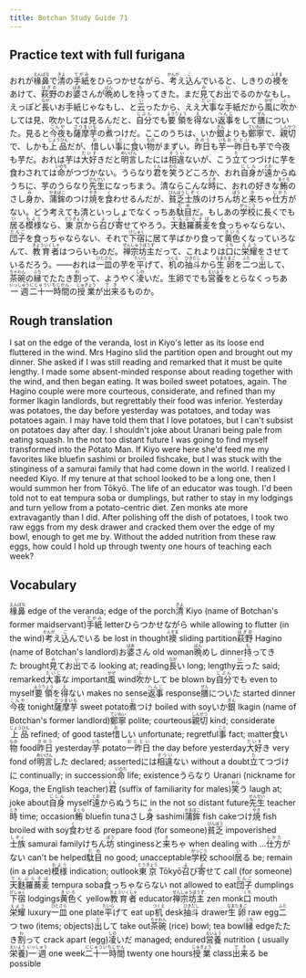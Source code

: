 ```yaml
---
title: Botchan Study Guide 71
---
```


## Practice text with full furigana

<p>
おれが<ruby><rb>椽鼻</rb><rt>えんばな</rt></ruby>で<ruby><rb>清</rb><rt>きよ</rt></ruby>の<ruby><rb>手紙</rb><rt>てがみ</rt></ruby>をひらつかせながら、<ruby><rb>考</rb><rt>かんが</rt></ruby>え<ruby><rb>込</rb><rt>こ</rt></ruby>んでいると、しきりの<ruby><rb>襖</rb><rt>ふすま</rt></ruby>をあけて、<ruby><rb>萩野</rb><rt>はぎの</rt></ruby>のお<ruby><rb>婆</rb><rt>ばあ</rt></ruby>さんが<ruby><rb>晩</rb><rt>ばん</rt></ruby>めしを<ruby><rb>持</rb><rt>も</rt></ruby>ってきた。まだ<ruby><rb>見</rb><rt>み</rt></ruby>てお<ruby><rb>出</rb><rt>い</rt></ruby>でるのかなもし。えっぽど<ruby><rb>長</rb><rt>なが</rt></ruby>いお手紙じゃなもし、と<ruby><rb>云</rb><rt>い</rt></ruby>ったから、ええ<ruby><rb>大事</rb><rt>だいじ</rt></ruby>な手紙だから<ruby><rb>風</rb><rt>かぜ</rt></ruby>に<ruby><rb>吹</rb><rt>ふ</rt></ruby>かしては見、吹かしては見るんだと、<ruby><rb>自分</rb><rt>じぶん</rt></ruby>でも<ruby><rb>要領</rb><rt>ようりょう</rt></ruby>を<ruby><rb>得</rb><rt>え</rt></ruby>ない<ruby><rb>返事</rb><rt>へんじ</rt></ruby>をして<ruby><rb>膳</rb><rt>ぜん</rt></ruby>についた。見ると<ruby><rb>今夜</rb><rt>こんや</rt></ruby>も<ruby><rb>薩摩芋</rb><rt>さつまいも</rt></ruby>の<ruby><rb>煮</rb><rt>に</rt></ruby>つけだ。ここのうちは、いか<ruby><rb>銀</rb><rt>ぎん</rt></ruby>よりも<ruby><rb>鄭寧</rb><rt>ていねい</rt></ruby>で、<ruby><rb>親切</rb><rt>しんせつ</rt></ruby>で、しかも<ruby><rb>上品</rb><rt>じょうひん</rt></ruby>だが、<ruby><rb>惜</rb><rt>お</rt></ruby>しい<ruby><rb>事</rb><rt>こと</rt></ruby>に<ruby><rb>食</rb><rt>く</rt></ruby>い<ruby><rb>物</rb><rt>もの</rt></ruby>がまずい。<ruby><rb>昨日</rb><rt>きのう</rt></ruby>も<ruby><rb>芋</rb><rt>いも</rt></ruby><ruby><rb>一昨日</rb><rt>おととい</rt></ruby>も芋で今夜も芋だ。おれは芋は<ruby><rb>大好</rb><rt>だいす</rt></ruby>きだと<ruby><rb>明言</rb><rt>めいげん</rt></ruby>したには<ruby><rb>相違</rb><rt>そうい</rt></ruby>ないが、こう<ruby><rb>立</rb><rt>た</rt></ruby>てつづけに芋を食わされては<ruby><rb>命</rb><rt>いのち</rt></ruby>がつづかない。うらなり<ruby><rb>君</rb><rt>くん</rt></ruby>を<ruby><rb>笑</rb><rt>わら</rt></ruby>うどころか、おれ<ruby><rb>自身</rb><rt>じしん</rt></ruby>が<ruby><rb>遠</rb><rt>とお</rt></ruby>からぬうちに、芋のうらなり<ruby><rb>先生</rb><rt>せんせい</rt></ruby>になっちまう。清ならこんな<ruby><rb>時</rb><rt>とき</rt></ruby>に、おれの好きな<ruby><rb>鮪</rb><rt>まぐろ</rt></ruby>のさし<ruby><rb>身</rb><rt>み</rt></ruby>か、<ruby><rb>蒲鉾</rb><rt>かまぼこ</rt></ruby>のつけ<ruby><rb>焼</rb><rt>やき</rt></ruby>を<ruby><rb>食</rb><rt>く</rt></ruby>わせるんだが、<ruby><rb>貧乏</rb><rt>びんぼう</rt></ruby><ruby><rb>士族</rb><rt>しぞく</rt></ruby>のけちん<ruby><rb>坊</rb><rt>ぼう</rt></ruby>と<ruby><rb>来</rb><rt>き</rt></ruby>ちゃ<ruby><rb>仕方</rb><rt>しかた</rt></ruby>がない。どう考えても清といっしょでなくっちあ<ruby><rb>駄目</rb><rt>だめ</rt></ruby>だ。もしあの<ruby><rb>学校</rb><rt>がっこう</rt></ruby>に長くでも<ruby><rb>居</rb><rt>い</rt></ruby>る<ruby><rb>模様</rb><rt>もよう</rt></ruby>なら、<ruby><rb>東京</rb><rt>とうきょう</rt></ruby>から<ruby><rb>召</rb><rt>よ</rt></ruby>び<ruby><rb>寄</rb><rt>よ</rt></ruby>せてやろう。<ruby><rb>天麩羅蕎麦</rb><rt>てんぷらそば</rt></ruby>を<ruby><rb>食</rb><rt>く</rt></ruby>っちゃならない、<ruby><rb>団子</rb><rt>だんご</rt></ruby>を食っちゃならない、それで<ruby><rb>下宿</rb><rt>げしゅく</rt></ruby>に居て芋ばかり食って<ruby><rb>黄色</rb><rt>きいろ</rt></ruby>くなっていろなんて、<ruby><rb>教育者</rb><rt>きょういくしゃ</rt></ruby>はつらいものだ。<ruby><rb>禅宗坊主</rb><rt>ぜんしゅうぼうず</rt></ruby>だって、これよりは<ruby><rb>口</rb><rt>くち</rt></ruby>に<ruby><rb>栄耀</rb><rt>えよう</rt></ruby>をさせているだろう。――おれは<ruby><rb>一皿</rb><rt>ひとさら</rt></ruby>の芋を<ruby><rb>平</rb><rt>たいら</rt></ruby>げて、<ruby><rb>机</rb><rt>つくえ</rt></ruby>の<ruby><rb>抽斗</rb><rt>ひきだし</rt></ruby>から<ruby><rb>生卵</rb><rt>なまたまご</rt></ruby>を<ruby><rb>二</rb><rt>ふた</rt></ruby>つ<ruby><rb>出</rb><rt>だ</rt></ruby>して、<ruby><rb>茶碗</rb><rt>ちゃわん</rt></ruby>の<ruby><rb>縁</rb><rt>ふち</rt></ruby>でたたき<ruby><rb>割</rb><rt>わ</rt></ruby>って、ようやく<ruby><rb>凌</rb><rt>しの</rt></ruby>いだ。生卵ででも<ruby><rb>営養</rb><rt>えいよう</rt></ruby>をとらなくっちあ<ruby><rb>一週</rb><rt>いっしゅう</rt></ruby><ruby><rb>二十一時間</rb><rt>にじゅういちじかん</rt></ruby>の<ruby><rb>授業</rb><rt>じゅぎょう</rt></ruby>が<ruby><rb>出来</rb><rt>でき</rt></ruby>るものか。
</p>


## Rough translation

I sat on the edge of the veranda, lost in Kiyo's letter as its loose end fluttered in the wind. Mrs Hagino slid the partition open and brought out my dinner. She asked if I was still reading and remarked that it must be quite lengthy. I made some absent-minded response about reading together with the wind, and then began eating. It was boiled sweet potatoes, again. The Hagino couple were more courteous, considerate, and refined than my former Ikagin landlords, but regrettably their food was inferior. Yesterday was potatoes, the day before yesterday was potatoes, and today was potatoes again. I may have told them that I love potatoes, but I can't subsist on potatoes day after day. I shouldn't joke about Uranari being pale from eating squash. In the not too distant future I was going to find myself transformed into the Potato Man. If Kiyo were here she'd feed me my favorites like bluefin sashimi or broiled fishcake, but I was stuck with the stinginess of a samurai family that had come down in the world. I realized I needed Kiyo. If my tenure at that school looked to be a long one, then I would summon her from Tōkyō. The life of an educator was tough. I'd been told not to eat tempura soba or dumplings, but rather to stay in my lodgings and turn yellow from a potato-centric diet. Zen monks ate more extravagantly than I did. After polishing off the dish of potatoes, I took two raw eggs from my desk drawer and cracked them over the edge of my bowl, enough to get me by. Without the added nutrition from these raw eggs, how could I hold up through twenty one hours of teaching each week? 


## Vocabulary

<p>
<span className="vocabstudy"><ruby><rb>椽鼻</rb><rt>えんばな</rt></ruby>&nbsp;edge of the veranda; edge of the porch</span><span className="vocabstudy"><ruby><rb>清</rb><rt>きよ</rt></ruby>&nbsp;Kiyo (name of Botchan's former maidservant)</span><span className="vocabstudy"><ruby><rb>手紙</rb><rt>てがみ</rt></ruby>&nbsp;letter</span><span className="vocabstudy">ひらつかせながら&nbsp;while allowing to flutter (in the wind)</span><span className="vocabstudy"><ruby><rb>考</rb><rt>かんが</rt></ruby>え<ruby><rb>込</rb><rt>こ</rt></ruby>んでいる&nbsp;be lost in thought</span><span className="vocabstudy"><ruby><rb>襖</rb><rt>ふすま</rt></ruby>&nbsp;sliding partition</span><span className="vocabstudy"><ruby><rb>萩野</rb><rt>はぎの</rt></ruby>&nbsp;Hagino (name of Botchan's landlord)</span><span className="vocabstudy">お<ruby><rb>婆</rb><rt>ばあ</rt></ruby>さん&nbsp;old woman</span><span className="vocabstudy"><ruby><rb>晩</rb><rt>ばん</rt></ruby>めし&nbsp;dinner</span><span className="vocabstudy"><ruby><rb>持</rb><rt>も</rt></ruby>ってきた&nbsp;brought</span><span className="vocabstudy"><ruby><rb>見</rb><rt>み</rt></ruby>てお<ruby><rb>出</rb><rt>い</rt></ruby>でる&nbsp;looking at; reading</span><span className="vocabstudy"><ruby><rb>長</rb><rt>なが</rt></ruby>い&nbsp;long; lengthy</span><span className="vocabstudy"><ruby><rb>云</rb><rt>い</rt></ruby>った&nbsp;said; remarked</span><span className="vocabstudy"><ruby><rb>大事</rb><rt>だいじ</rt></ruby>な&nbsp;important</span><span className="vocabstudy"><ruby><rb>風</rb><rt>かぜ</rt></ruby>&nbsp;wind</span><span className="vocabstudy"><ruby><rb>吹</rb><rt>ふ</rt></ruby>かして&nbsp;be blown by</span><span className="vocabstudy"><ruby><rb>自分</rb><rt>じぶん</rt></ruby>でも&nbsp;even to myself</span><span className="vocabstudy"><ruby><rb>要領</rb><rt>ようりょう</rt></ruby>を<ruby><rb>得</rb><rt>え</rt></ruby>ない&nbsp;makes no sense</span><span className="vocabstudy"><ruby><rb>返事</rb><rt>へんじ</rt></ruby>&nbsp;response</span><span className="vocabstudy"><ruby><rb>膳</rb><rt>ぜん</rt></ruby>についた&nbsp;started dinner</span><span className="vocabstudy"><ruby><rb>今夜</rb><rt>こんや</rt></ruby>&nbsp;tonight</span><span className="vocabstudy"><ruby><rb>薩摩芋</rb><rt>さつまいも</rt></ruby>&nbsp;sweet potato</span><span className="vocabstudy"><ruby><rb>煮</rb><rt>に</rt></ruby>つけ&nbsp;boiled with soy</span><span className="vocabstudy">いか<ruby><rb>銀</rb><rt>ぎん</rt></ruby>&nbsp;Ikagin (name of Botchan's former landlord)</span><span className="vocabstudy"><ruby><rb>鄭寧</rb><rt>ていねい</rt></ruby>&nbsp;polite; courteous</span><span className="vocabstudy"><ruby><rb>親切</rb><rt>しんせつ</rt></ruby>&nbsp;kind; considerate</span><span className="vocabstudy"><ruby><rb>上品</rb><rt>じょうひん</rt></ruby>&nbsp;refined; of good taste</span><span className="vocabstudy"><ruby><rb>惜</rb><rt>お</rt></ruby>しい&nbsp;unfortunate; regretful</span><span className="vocabstudy"><ruby><rb>事</rb><rt>こと</rt></ruby>&nbsp;fact; matter</span><span className="vocabstudy"><ruby><rb>食</rb><rt>く</rt></ruby>い<ruby><rb>物</rb><rt>もの</rt></ruby>&nbsp;food</span><span className="vocabstudy"><ruby><rb>昨日</rb><rt>きのう</rt></ruby>&nbsp;yesterday</span><span className="vocabstudy"><ruby><rb>芋</rb><rt>いも</rt></ruby>&nbsp;potato</span><span className="vocabstudy"><ruby><rb>一昨日</rb><rt>おととい</rt></ruby>&nbsp;the day before yesterday</span><span className="vocabstudy"><ruby><rb>大好</rb><rt>だいす</rt></ruby>き&nbsp;very fond of</span><span className="vocabstudy"><ruby><rb>明言</rb><rt>めいげん</rt></ruby>した&nbsp;declared; asserted</span><span className="vocabstudy">には<ruby><rb>相違</rb><rt>そうい</rt></ruby>ない&nbsp;without a doubt</span><span className="vocabstudy"><ruby><rb>立</rb><rt>た</rt></ruby>てつづけに&nbsp;continually; in succession</span><span className="vocabstudy"><ruby><rb>命</rb><rt>いのち</rt></ruby>&nbsp;life; existence</span><span className="vocabstudy">うらなり&nbsp;Uranari (nickname for Koga, the English teacher)</span><span className="vocabstudy"><ruby><rb>君</rb><rt>くん</rt></ruby>&nbsp;(suffix of familiarity for males)</span><span className="vocabstudy"><ruby><rb>笑</rb><rt>わら</rt></ruby>う&nbsp;laugh at; joke about</span><span className="vocabstudy"><ruby><rb>自身</rb><rt>じしん</rt></ruby>&nbsp;myself</span><span className="vocabstudy"><ruby><rb>遠</rb><rt>とお</rt></ruby>からぬうちに&nbsp;in the not so distant future</span><span className="vocabstudy"><ruby><rb>先生</rb><rt>せんせい</rt></ruby>&nbsp;teacher</span><span className="vocabstudy"><ruby><rb>時</rb><rt>とき</rt></ruby>&nbsp;time; occasion</span><span className="vocabstudy"><ruby><rb>鮪</rb><rt>まぐろ</rt></ruby>&nbsp;bluefin tuna</span><span className="vocabstudy">さし<ruby><rb>身</rb><rt>み</rt></ruby>&nbsp;sashimi</span><span className="vocabstudy"><ruby><rb>蒲鉾</rb><rt>かまぼこ</rt></ruby>&nbsp;fish cake</span><span className="vocabstudy">つけ<ruby><rb>焼</rb><rt>やき</rt></ruby>&nbsp;fish broiled with soy</span><span className="vocabstudy"><ruby><rb>食</rb><rt>く</rt></ruby>わせる&nbsp;prepare food (for someone)</span><span className="vocabstudy"><ruby><rb>貧乏</rb><rt>びんぼう</rt></ruby>&nbsp;impoverished</span><span className="vocabstudy"><ruby><rb>士族</rb><rt>しぞく</rt></ruby>&nbsp;samurai family</span><span className="vocabstudy">けちん<ruby><rb>坊</rb><rt>ぼう</rt></ruby>&nbsp;stinginess</span><span className="vocabstudy">と<ruby><rb>来</rb><rt>き</rt></ruby>ちゃ&nbsp;when dealing with ...</span><span className="vocabstudy"><ruby><rb>仕方</rb><rt>しかた</rt></ruby>がない&nbsp;can't be helped</span><span className="vocabstudy"><ruby><rb>駄目</rb><rt>だめ</rt></ruby>&nbsp;no good; unacceptable</span><span className="vocabstudy"><ruby><rb>学校</rb><rt>がっこう</rt></ruby>&nbsp;school</span><span className="vocabstudy"><ruby><rb>居</rb><rt>い</rt></ruby>る&nbsp;be; remain (in a place)</span><span className="vocabstudy"><ruby><rb>模様</rb><rt>もよう</rt></ruby>&nbsp;indication; outlook</span><span className="vocabstudy"><ruby><rb>東京</rb><rt>とうきょう</rt></ruby>&nbsp;Tōkyō</span><span className="vocabstudy"><ruby><rb>召</rb><rt>よ</rt></ruby>び<ruby><rb>寄</rb><rt>よ</rt></ruby>せて&nbsp;call (for someone)</span><span className="vocabstudy"><ruby><rb>天麩羅蕎麦</rb><rt>てんぷらそば</rt></ruby>&nbsp;tempura soba</span><span className="vocabstudy"><ruby><rb>食</rb><rt>く</rt></ruby>っちゃならない&nbsp;not allowed to eat</span><span className="vocabstudy"><ruby><rb>団子</rb><rt>だんご</rt></ruby>&nbsp;dumplings</span><span className="vocabstudy"><ruby><rb>下宿</rb><rt>げしゅく</rt></ruby>&nbsp;lodgings</span><span className="vocabstudy"><ruby><rb>黄色</rb><rt>きいろ</rt></ruby>く&nbsp;yellow</span><span className="vocabstudy"><ruby><rb>教育者</rb><rt>きょういくしゃ</rt></ruby>&nbsp;educator</span><span className="vocabstudy"><ruby><rb>禅宗坊主</rb><rt>ぜんしゅうぼうず</rt></ruby>&nbsp;zen monk</span><span className="vocabstudy"><ruby><rb>口</rb><rt>くち</rt></ruby>&nbsp;mouth</span><span className="vocabstudy"><ruby><rb>栄耀</rb><rt>えよう</rt></ruby>&nbsp;luxury</span><span className="vocabstudy"><ruby><rb>一皿</rb><rt>ひとさら</rt></ruby>&nbsp;one plate</span><span className="vocabstudy"><ruby><rb>平</rb><rt>たいら</rt></ruby>げて&nbsp;eat up</span><span className="vocabstudy"><ruby><rb>机</rb><rt>つくえ</rt></ruby>&nbsp;desk</span><span className="vocabstudy"><ruby><rb>抽斗</rb><rt>ひきだし</rt></ruby>&nbsp;drawer</span><span className="vocabstudy"><ruby><rb>生卵</rb><rt>なまたまご</rt></ruby>&nbsp;raw egg</span><span className="vocabstudy"><ruby><rb>二</rb><rt>ふた</rt></ruby>つ&nbsp;two (items; objects)</span><span className="vocabstudy"><ruby><rb>出</rb><rt>だ</rt></ruby>して&nbsp;take out</span><span className="vocabstudy"><ruby><rb>茶碗</rb><rt>ちゃわん</rt></ruby>&nbsp;(rice) bowl; tea bowl</span><span className="vocabstudy"><ruby><rb>縁</rb><rt>ふち</rt></ruby>&nbsp;edge</span><span className="vocabstudy">たたき<ruby><rb>割</rb><rt>わ</rt></ruby>って&nbsp;crack apart (egg)</span><span className="vocabstudy"><ruby><rb>凌</rb><rt>しの</rt></ruby>いだ&nbsp;managed; endured</span><span className="vocabstudy"><ruby><rb>営養</rb><rt>えいよう</rt></ruby>&nbsp;nutrition ( usually <ruby><rb>栄養</rb><rt>えいよう</rt></ruby>)</span><span className="vocabstudy"><ruby><rb>一週</rb><rt>いっしゅう</rt></ruby>&nbsp;one week</span><span className="vocabstudy"><ruby><rb>二十一時間</rb><rt>にじゅういちじかん</rt></ruby>&nbsp;twenty one hours</span><span className="vocabstudy"><ruby><rb>授業</rb><rt>じゅぎょう</rt></ruby>&nbsp;class</span><span className="vocabstudy"><ruby><rb>出来</rb><rt>でき</rt></ruby>る&nbsp;be possible</span>
</p>
